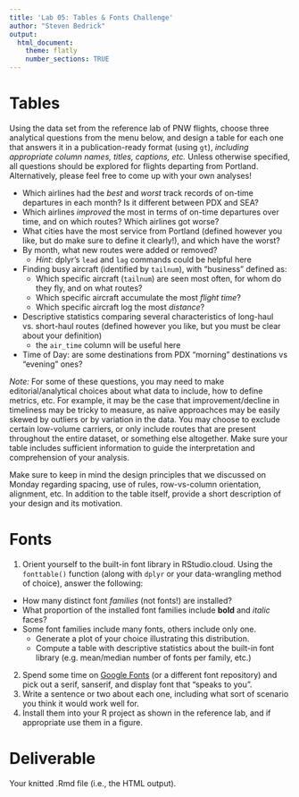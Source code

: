 ```yaml
---
title: 'Lab 05: Tables & Fonts Challenge'
author: "Steven Bedrick"
output:
  html_document:
    theme: flatly
    number_sections: TRUE
---
```


# Tables

Using the data set from the reference lab of PNW flights, choose three analytical questions from the menu below, and design a  table for each one that answers it in a publication-ready format (using `gt`), _including appropriate column names, titles, captions, etc._ Unless otherwise specified, all questions should be explored for flights departing from Portland. Alternatively, please feel free to come up with your own analyses!

- Which airlines had the _best_ and _worst_ track records of on-time departures in each month? Is it different between PDX and SEA?
- Which airlines _improved_ the most in terms of on-time departures over time, and on which routes? Which airlines got worse?
- What cities have the most service from Portland (defined however you like, but do make sure to define it clearly!), and which have the worst?
- By month, what new routes were added or removed? 
  - _Hint_: dplyr's `lead` and `lag` commands could be helpful here
- Finding busy aircraft (identified by `tailnum`), with "business" defined as:
  - Which specific aircraft (`tailnum`) are seen most often, for whom do they fly, and on what routes?
  - Which specific aircraft accumulate the most _flight time_?
  - Which specific aircraft log the most _distance_?
- Descriptive statistics comparing several characteristics of long-haul vs. short-haul routes (defined however you like, but you must be clear about your definition)
  - the `air_time` column will be useful here
- Time of Day: are some destinations from PDX "morning" destinations vs "evening" ones? 

_Note:_ For some of these questions, you may need to make editorial/analytical choices about what data to include, how to define metrics, etc. For example, it may be the case that improvement/decline in timeliness may be tricky to measure, as naïve approachces may be easily skewed by outliers or by variation in the data. You may choose to exclude certain low-volume carriers, or only include routes that are present throughout the entire dataset, or something else altogether. Make sure your table includes sufficient information to guide the interpretation and comprehension of your analysis.

Make sure to keep in mind the design principles that we discussed on Monday regarding spacing, use of rules, row-vs-column orientation, alignment, etc. In addition to the table itself, provide a short description of your design and its motivation.

# Fonts

1. Orient yourself to the built-in font library in RStudio.cloud. Using the `fonttable()` function (along with `dplyr` or your data-wrangling method of choice), answer the following:
  - How many distinct font _families_ (not fonts!) are installed?
  - What proportion of the installed font families include **bold** and _italic_ faces?
  - Some font families include many fonts, others include only one. 
    - Generate a plot of your choice illustrating this distribution.
    - Compute a table with descriptive statistics about the built-in font library (e.g. mean/median number of fonts per family, etc.)
2. Spend some time on [Google Fonts](https://fonts.google.com) (or a different font repository) and pick out a serif, sanserif, and display font that "speaks to you". 
3. Write a sentence or two about each one, including what sort of scenario you think it would work well for.
4. Install them into your R project as shown in the reference lab, and if appropriate use them in a figure.

# Deliverable

Your knitted .Rmd file (i.e., the HTML output).